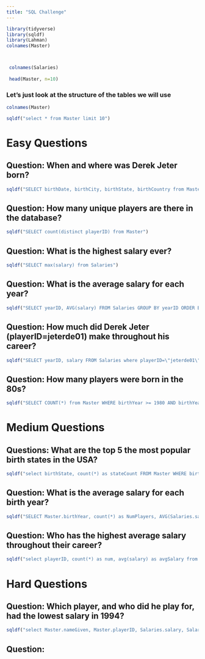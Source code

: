 ```yaml
---
title: "SQL Challenge"
---
```



```r
library(tidyverse)
library(sqldf)
library(Lahman)
colnames(Master)



 colnames(Salaries)
 
 head(Master, n=10)
```


### Let's just look at the structure of the tables we will use


```r
colnames(Master)
```

```r
sqldf("select * from Master limit 10")
```


# Easy Questions

## Question: When and where was Derek Jeter born?

```r
sqldf("SELECT birthDate, birthCity, birthState, birthCountry from Master where nameFirst=\"Derek\" and nameLast=\"Jeter\"")
```


## Question: How many unique players are there in the database?

```r
sqldf("SELECT count(distinct playerID) from Master")
```

## Question: What is the highest salary ever?

```r
sqldf("SELECT max(salary) from Salaries")
```

## Question: What is the average salary for each year?

```r
sqldf("SELECT yearID, AVG(salary) FROM Salaries GROUP BY yearID ORDER BY yearID ASC")
```



## Question: How much did Derek Jeter (playerID=jeterde01) make throughout his career?


```r
sqldf("SELECT yearID, salary FROM Salaries where playerID=\"jeterde01\"")
```

## Question: How many players were born in the 80s?

```r
sqldf("SELECT COUNT(*) from Master WHERE birthYear >= 1980 AND birthYear <= 1989")
```



# Medium Questions

## Questions: What are the top 5 the most popular birth states in the USA?

```r
sqldf("select birthState, count(*) as stateCount FROM Master WHERE birthCountry=\"USA\" GROUP BY birthState ORDER BY stateCount DESC limit 5")
```

## Question: What is the average salary for each birth year?

```r
sqldf("SELECT Master.birthYear, count(*) as NumPlayers, AVG(Salaries.salary) FROM Salaries JOIN Master ON Salaries.playerID = Master.playerID  GROUP BY Master.birthYear ORDER BY Master.birthYear ASC")
```




## Question: Who has the highest average salary throughout their career?

```r
sqldf("select playerID, count(*) as num, avg(salary) as avgSalary from Salaries group by playerID order by avgSalary desc")
```





# Hard Questions

## Question: Which player, and who did he play for, had the lowest salary in 1994?

```r
sqldf("select Master.nameGiven, Master.playerID, Salaries.salary, Salaries.yearID, Salaries.teamID FROM Salaries JOIN Master ON Salaries.playerID = Master.playerID WHERE Salaries.yearID = 1994 ORDER BY Salaries.salary limit 10")
```


## Question: 


